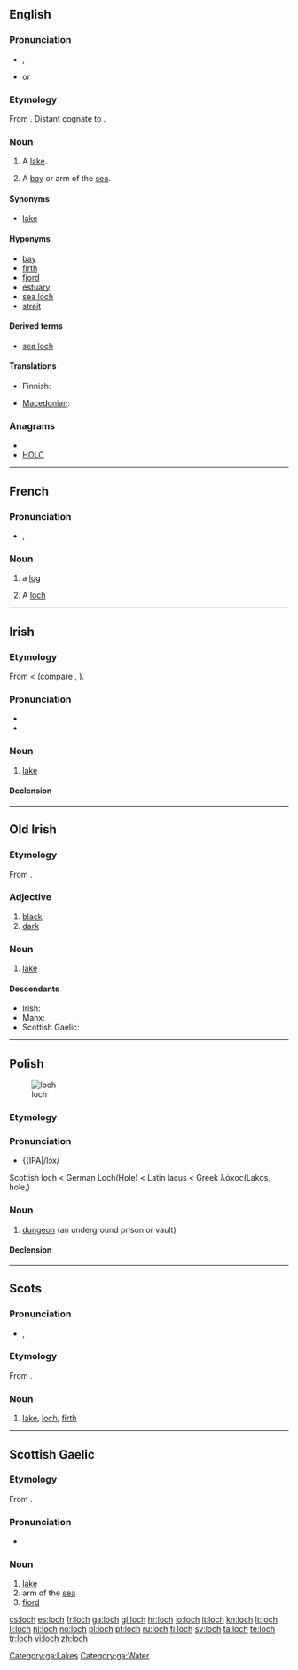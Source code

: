 {{also|Loch}}
==English==
{{wikipedia}}

===Pronunciation===
* {{IPA|/lɒx/|/lɒk/}}, {{SAMPA|/lQx/|/lQk/}}
* {{rhymes|ɒx}} or {{rhymes|ɒk}}

===Etymology===
From {{etyl|gd}} {{term|loch|lang=gd}}. Distant cognate to {{term|lake|lang=en}}.

===Noun===
{{en-noun}}

# {{Scotland}} A [[lake]].
# {{Scotland}} A [[bay]] or arm of the [[sea]].

====Synonyms====
{{sense|lake}}
* [[lake]]

====Hyponyms====
{{sense|sea inlet}}
* [[bay]]
* [[firth]]
* [[fjord]]
* [[estuary]]
* [[sea loch]]
* [[strait]]

====Derived terms====
* [[sea loch]]

====Translations====
{{trans-top|lake, bay or arm of the sea}}
* Finnish: {{t+|fi|järvi}}
{{trans-mid}}
* [[Macedonian]]: {{t-|mk|лох|m|tr=loh}}
{{trans-bottom}}

===Anagrams===
* {{alphagram|chlo}}
* [[HOLC#English|HOLC]]

----

==French==

===Pronunciation===
* {{IPA|/lɔk/|lang=fr}}, {{SAMPA|/lOk/|lang=fr}}

===Noun===
{{fr-noun|m}}

# {{nautical|lang=fr}} a [[log]]
# A [[#English|loch]]

----

==Irish==

===Etymology===
From {{etyl|sga|ga}} {{term|loch|lang=sga}} < {{proto|Indo-European|laku-|lang=ga}} (compare {{etyl|la|-}} {{term|lacus|lang=la}}, {{etyl|ang|-}} {{term|lagu|lang=ang}}).

===Pronunciation===
* {{IPA|lang=ga|[l̪ˠɔx]}}
* {{audio|Ga-lough.ogg|loch (GA)}}

===Noun===
{{infl|ga|noun|g=m}}

# [[lake]]

====Declension====
{{ga-noun-m3|l|och|ocha|ochanna}}

[[Category:ga:Lakes]]
[[Category:ga:Water]]

----

==Old Irish==

===Etymology===
From {{proto|Indo-European|laku-|lang=sga}}.

===Adjective===
{{infl|sga|adjective}}

# [[black]]
# [[dark]]

===Noun===
{{infl|sga|noun}}

# [[lake]]

====Descendants====
* Irish: {{l|ga|loch}}
* Manx: {{l|gv|logh}}
* Scottish Gaelic: {{l|gd|loch}}

----

==Polish==
[[Image:Celda del Castillo de la Calahorra.jpg|thumb|loch]]

===Etymology===
{{rfe|lang=Polish}}

===Pronunciation===
* {{IPA|/lɔx/

Scottish loch < German Loch(Hole) < Latin lacus < Greek λάκος(Lakos, hole,)

===Noun===
{{infl|pl|noun|g=m}}

# [[dungeon]] (an underground prison or vault)

====Declension====
{{pl-decl-noun
|loch|lochy
|lochu|lochów
|lochowi|lochom
|loch|lochy
|lochem|lochami
|lochu|lochach
|lochu|lochy
}}

----

==Scots==

===Pronunciation===
* {{IPA|/lɔx/|lang=sco}}, {{SAMPA|/lOx/|lang=sco}}

===Etymology===
From {{etyl|gd|sco}} {{term|loch|lang=gd}}.

===Noun===
{{sco-noun}}

# [[lake]], [[#English|loch]], [[firth]]

----

==Scottish Gaelic==

===Etymology===
From {{etyl|sga|gd}} {{term|loch|lang=sga}}.

===Pronunciation===
* {{IPA|[ɫ̪ɔx]|lang=gd}}

===Noun===
{{gd-noun|g=f|gen=locha|pl=lochan}}

# [[lake]]
# arm of the [[sea]]
# [[fiord]]

[[cs:loch]]
[[es:loch]]
[[fr:loch]]
[[ga:loch]]
[[gl:loch]]
[[hr:loch]]
[[io:loch]]
[[it:loch]]
[[kn:loch]]
[[lt:loch]]
[[li:loch]]
[[nl:loch]]
[[no:loch]]
[[pl:loch]]
[[pt:loch]]
[[ru:loch]]
[[fi:loch]]
[[sv:loch]]
[[ta:loch]]
[[te:loch]]
[[tr:loch]]
[[vi:loch]]
[[zh:loch]]